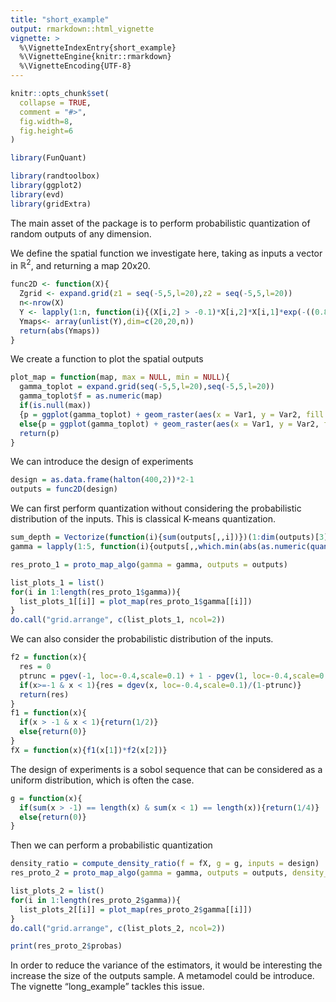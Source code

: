 ```yaml
---
title: "short_example"
output: rmarkdown::html_vignette
vignette: >
  %\VignetteIndexEntry{short_example}
  %\VignetteEngine{knitr::rmarkdown}
  %\VignetteEncoding{UTF-8}
---
```


```r
knitr::opts_chunk$set(
  collapse = TRUE,
  comment = "#>",
  fig.width=8, 
  fig.height=6
)
```

```r
library(FunQuant)

library(randtoolbox)
library(ggplot2)
library(evd)
library(gridExtra)
```

The main asset of the package is to perform probabilistic quantization of random outputs of any dimension. 

We define the spatial function we investigate here, taking as inputs a vector in $\mathbb{R}^2$, and returning a map 20x20.

```r
func2D <- function(X){
  Zgrid <- expand.grid(z1 = seq(-5,5,l=20),z2 = seq(-5,5,l=20))
  n<-nrow(X)
  Y <- lapply(1:n, function(i){(X[i,2] > -0.1)*X[i,2]*X[i,1]*exp(-((0.8*Zgrid$z1+0.2*Zgrid$z2-10*X[i,1])**2)/(60*X[i,1]**2))*(Zgrid$z1-Zgrid$z2)*cos(X[i,1]*4)^2*sin(X[i,2]*4)^2})
  Ymaps<- array(unlist(Y),dim=c(20,20,n))
  return(abs(Ymaps))
}
```

We create a function to plot the spatial outputs 

```r
plot_map = function(map, max = NULL, min = NULL){
  gamma_toplot = expand.grid(seq(-5,5,l=20),seq(-5,5,l=20))
  gamma_toplot$f = as.numeric(map)
  if(is.null(max))
  {p = ggplot(gamma_toplot) + geom_raster(aes(x = Var1, y = Var2, fill = f)) + scale_fill_continuous(type = "viridis",direction = -1, name = "h") + theme_bw()}
  else{p = ggplot(gamma_toplot) + geom_raster(aes(x = Var1, y = Var2, fill = f)) + scale_fill_continuous(type = "viridis", direction = -1, limits = c(min, max), name = "h") + theme_bw()  + theme(legend.text = element_text(size=13),legend.title = element_text(size=13))}
  return(p)
}
```

We can introduce the design of experiments 

```r
design = as.data.frame(halton(400,2))*2-1
outputs = func2D(design)
```

We can first perform quantization without considering the probabilistic distribution of the inputs. This is classical K-means quantization.

```r
sum_depth = Vectorize(function(i){sum(outputs[,,i])})(1:dim(outputs)[3])
gamma = lapply(1:5, function(i){outputs[,,which.min(abs(as.numeric(quantile(sum_depth,c(0,0.6,0.7,0.8,0.9))[i]) - sum_depth))[1]]}) #gamma will be the starting set of prototypes of the quantization. We choose an maps of only 0, and the maps with increasing sum of pixels

res_proto_1 = proto_map_algo(gamma = gamma, outputs = outputs) 

list_plots_1 = list()
for(i in 1:length(res_proto_1$gamma)){
  list_plots_1[[i]] = plot_map(res_proto_1$gamma[[i]])
}
do.call("grid.arrange", c(list_plots_1, ncol=2))

```

We can also consider the probabilistic distribution of the inputs. 

```r
f2 = function(x){
  res = 0
  ptrunc = pgev(-1, loc=-0.4,scale=0.1) + 1 - pgev(1, loc=-0.4,scale=0.1)
  if(x>=-1 & x < 1){res = dgev(x, loc=-0.4,scale=0.1)/(1-ptrunc)}
  return(res)
}
f1 = function(x){
  if(x > -1 & x < 1){return(1/2)}
  else{return(0)}
}
fX = function(x){f1(x[1])*f2(x[2])}
```

The design of experiments is a sobol sequence that can be considered as a uniform distribution, which is often the case. 

```r
g = function(x){
  if(sum(x > -1) == length(x) & sum(x < 1) == length(x)){return(1/4)}
  else{return(0)}
}
```

Then we can perform a probabilistic quantization

```r
density_ratio = compute_density_ratio(f = fX, g = g, inputs = design)
res_proto_2 = proto_map_algo(gamma = gamma, outputs = outputs, density_ratio = density_ratio) 

list_plots_2 = list()
for(i in 1:length(res_proto_2$gamma)){
  list_plots_2[[i]] = plot_map(res_proto_2$gamma[[i]])
}
do.call("grid.arrange", c(list_plots_2, ncol=2))

print(res_proto_2$probas)
```
In order to reduce the variance of the estimators, it would be interesting the increase the size of the outputs sample. A metamodel could be introduce. The vignette "long_example" tackles this issue. 

